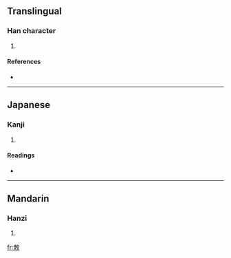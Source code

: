 ==Translingual==

===Han character===
{{Han char|rn=66|rad=攴|as=06|sn=10|four=|canj=木月人大 (DBOK)}}

# {{defn|Han|sort=攴06}}

====References====
* {{Han ref|kx=0470.100|dkj=13175|dj=0820.160|hdz=21457.020|uh=6547|ud=25927}}

----

==Japanese==

===Kanji===
{{ja-kanji|grade=|rs=攴06}}

# {{defn|Japanese}}

====Readings====
* {{ja-readings|on=[[さく]] (saku), [[しゃく]] (shaku)|kun=[[むちうつ]] (muchiutsu)}}

----

==Mandarin==

===Hanzi===
{{cmn-hanzi|pin=[[cè]] ([[ce4]])|wg=ts'e<sup>4</sup>}}

# {{defn|Mandarin}}

[[fr:敇]]